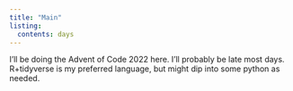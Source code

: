 ```yaml
---
title: "Main"
listing:
  contents: days
---
```


I'll be doing the Advent of Code 2022 here. I'll probably be late most days. R+tidyverse is my preferred language, but might dip into some python as needed.
